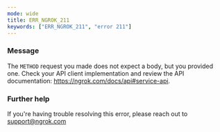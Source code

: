 ```yaml
---
mode: wide
title: ERR_NGROK_211
keywords: ["ERR_NGROK_211", "error 211"]
---
```



### Message

The `METHOD` request you made does not expect a body, but you provided one. Check your API client implementation and review the API documentation: https://ngrok.com/docs/api#service-api.

<ErrorDetails />

### Further help

If you're having trouble resolving this error, please reach out to [support@ngrok.com](mailto:support@ngrok.com?subject=Help%20with%20ERR_NGROK_211)
